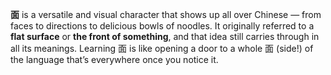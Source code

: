 **面** is a versatile and visual character that shows up all over Chinese — from faces to directions
to delicious bowls of noodles. It originally referred to a **flat surface** or **the front of
something**, and that idea still carries through in all its meanings. Learning 面 is like opening a
door to a whole 面 (side!) of the language that’s everywhere once you notice it.
